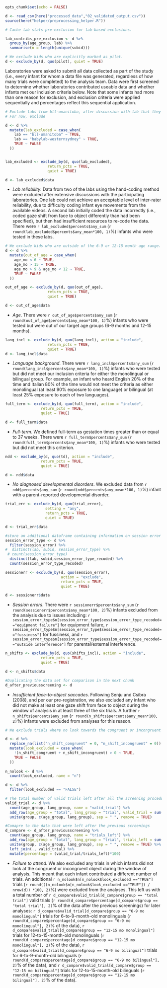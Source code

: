 ```r
opts_chunk$set(echo = FALSE)
```

```r
d <- read_csv(here("processed_data","02_validated_output.csv"))
source(here("helper/preprocessing_helper.R"))
```

```r
# Cache lab stats pre-exclusion for lab-based exclusions. 

lab_contribs_pre_exclusion <- d %>%
  group_by(age_group, lab) %>%
  summarise(n = length(unique(subid)))
```

```r
# We exclude kids who are explicitly marked as pilot.
d <- exclude_by(d, quo(pilot), quiet = TRUE)
```


Laboratories were asked to submit all data collected as part of the study (i.e., every infant for whom a data file was generated, regardless of how many trials were completed) to the analysis team. Data were first screened to determine whether laboratories contributed useable data and whether infants met our inclusion criteria below. Note that some infants had more than one reason for exclusion, and exclusion criteria were applied sequentially and percentages reflect this sequential application.

```r
# Exclude labs from bll-umanitoba, after discussion with lab that they could not reliably code their data
# For now, exclude

d <- d %>%
  mutate(lab_excluded = case_when(
    lab == "bll-umanitoba" ~ TRUE,
    lab == "babylab-westernsydney" ~ TRUE,
    TRUE ~ FALSE
  ))


lab_excluded <- exclude_by(d, quo(lab_excluded),
                   return_pcts = TRUE, 
                   quiet = TRUE)

d <- lab_excluded$data


```

* *Lab reliability*. Data from two of the labs using the hand-coding method were excluded after extensive discussions with the participating laboratories. One lab could not achieve an acceptable level of inter-rater reliability, due to difficulty coding infant eye movements from the available videos. A second lab initially coded the data incorrectly (i.e., coded gaze shift from face to object differently than had been specified), but then had insufficient resources to re-code the data. There were `r lab_excluded$percents$any_sum` (`r round(lab_excluded$percents$any_mean*100, 1)`%) infants who were tested in these labs.

```r
# We exclude kids who are outside of the 6-9 or 12-15 month age range. 
d <- d %>%
  mutate(out_of_age = case_when(
    age_mo < 6 ~ TRUE,
    age_mo > 15 ~ TRUE,
    age_mo > 9 & age_mo < 12 ~ TRUE,
    TRUE ~ FALSE
  ))

out_of_age <- exclude_by(d, quo(out_of_age),
                   return_pcts = TRUE, 
                   quiet = TRUE)

d <- out_of_age$data
```

* *Age*. There were `r out_of_age$percents$any_sum` (`r round(out_of_age$percents$any_mean*100, 1)`%) infants who were tested but were out of our target age groups (6-9 months and 12-15 months).

```r

lang_incl <- exclude_by(d, quo(lang_incl), action = "include", 
                   return_pcts = TRUE, 
                   quiet = TRUE)
d <- lang_incl$data
```

* *Language background*. There were `r lang_incl$percents$any_sum` (`r round(lang_incl$percents$any_mean*100, 1)`%) infants who were tested but did not meet our inclusion criteria for either the monolingual or bilingual group.  For example, an infant who heard English 20% of the time and Italian 80% of the time would not meet the criteria as either monolingual (at least 90% exposure to one language) or bilingual (at least 25% exposure to each of two languages).


```r
full_term <- exclude_by(d, quo(full_term), action = "include", 
                return_pcts = TRUE, 
                quiet = TRUE)

d <- full_term$data
```

* *Full-term*. We defined full-term as gestation times greater than or equal to 37 weeks. There were `r full_term$percents$any_sum` (`r round(full_term$percents$any_mean*100, 1)`%) infants who were tested but did not meet this criterion.

```r
ndd <- exclude_by(d, quo(td), action = "include", 
                return_pcts = TRUE, 
                quiet = TRUE)

d <- ndd$data
```

* *No diagnosed developmental disorders*. We excluded data from `r ndd$percents$any_sum` (`r round(ndd$percents$any_mean*100, 1)`%) infant with a parent-reported developmental disorder.

```r
trial_err <- exclude_by(d, quo(trial_error), 
                  setting = "any", 
                  return_pcts = TRUE, 
                  quiet = TRUE)

d <- trial_err$data
```


```r
#store an additional dataframe containing information on session error types
session_error_type <- d %>%
  filter(session_error) %>%
#  distinct(lab, subid, session_error_type) %>%
 # count(session_error_type)
  distinct(lab, subid,session_error_type_recoded) %>%
  count(session_error_type_recoded)

sessionerr <- exclude_by(d, quo(session_error),
                         action = "exclude",
                         return_pcts = TRUE,
                         quiet = TRUE)

d <- sessionerr$data
```

* *Session errors*. There were `r sessionerr$percents$any_sum` (`r round(sessionerr$percents$any_mean*100, 2)`%) infants excluded from the analysis due to issues including: `r session_error_type$n[session_error_type$session_error_type_recoded=="equipment failure"]` for equipment failure, `r session_error_type$n[session_error_type$session_error_type_recoded=="fussiness"]` for fussiness, and `r session_error_type$n[session_error_type$session_error_type_recoded=="outside interference"]` for parental/external interference.

```r
n_shifts <- exclude_by(d, quo(shifts_incl), action = "include", 
                return_pcts = TRUE, 
                quiet = TRUE)

d <- n_shifts$data

#Duplicating the data set for comparison in the next chunk
d_after_previousscreening <- d

```

* *Insufficient face-to-object saccades*. Following Senju and Csibra (2008), and per our pre-registration, we also excluded any infant who did not make at least one gaze shift from face to object during the window of analysis in at least three of the six trials.  A further `r n_shifts$percents$any_sum` (`r round(n_shifts$percents$any_mean*100, 2)`%) infants were excluded from analyses for this reason. 


```r

# We exclude trials where no look towards the congruent or incongruent object was made.

d <- d %>%
  replace_na(list("n_shift_congruent" = 0, "n_shift_incongruent" = 0)) %>%
  mutate(look_excluded = case_when(
    !(n_shift_congruent + n_shift_incongruent) > 0 ~ TRUE,
    TRUE ~ FALSE
  ))
  
n_nolook <- d %>%
  count(look_excluded, name = "n") 

d <- d %>%
  filter(look_excluded == "FALSE")

# The total number of valid trials left after all the screening procedures
valid_trial <- d %>%
  count(age_group, lang_group, name = "valid_trial") %>%
  add_row(age_group = "total", lang_group = "trial", valid_trial = sum(.$valid_trial)) %>%
  unite(group, c(age_group, lang_group), sep = " ", remove = TRUE)

#Comapre to the data that were left after the previous screenings
d_compare <- d_after_previousscreening %>%
  count(age_group, lang_group, name = "trials_left") %>%
  add_row(age_group = "total", lang_group = "trial", trials_left = sum(.$trials_left)) %>%
  unite(group, c(age_group, lang_group), sep = " ", remove = TRUE) %>%
  left_join(., valid_trial) %>%
  mutate(percentage = (valid_trial/trials_left)*100)

```

* *Failure to attend*. We also excluded any trials in which infants did not look at the congruent or incongruent object during the window of analysis. This meant that each infant contributed a different number of trials. An additional `r n_nolook$n[n_nolook$look_excluded =="TRUE"]` trials (`r round(((n_nolook$n[n_nolook$look_excluded =="TRUE"]) / nrow(d)) *100, 2)`%) were excluded from the analyses. This left us with a total number of `r d_compare$valid_trial[d_compare$group == "total trial"]` valid trials (`r round(d_compare$percentage[d_compare$group == "total trial"], 2)`% of the data after the previous screenings) for later analyses: `r d_compare$valid_trial[d_compare$group == "6-9 mo monolingual"]` trials for 6-to-9-month-old monolinguals (`r round(d_compare$percentage[d_compare$group == "6-9 mo monolingual"], 2)`% of the data), `r d_compare$valid_trial[d_compare$group == "12-15 mo monolingual"]` trials for 12-to-15-month-old monolinguals (`r round(d_compare$percentage[d_compare$group == "12-15 mo monolingual"], 2)`% of the data), `r d_compare$valid_trial[d_compare$group == "6-9 mo bilingual"]` trials for 6-to-9-month-old bilinguals (`r round(d_compare$percentage[d_compare$group == "6-9 mo bilingual"], 2)`% of the data), and `r d_compare$valid_trial[d_compare$group == "12-15 mo bilingual"]` trials for 12-to-15-month-old bilinguals (`r round(d_compare$percentage[d_compare$group == "12-15 mo bilingual"], 2)`% of the data).